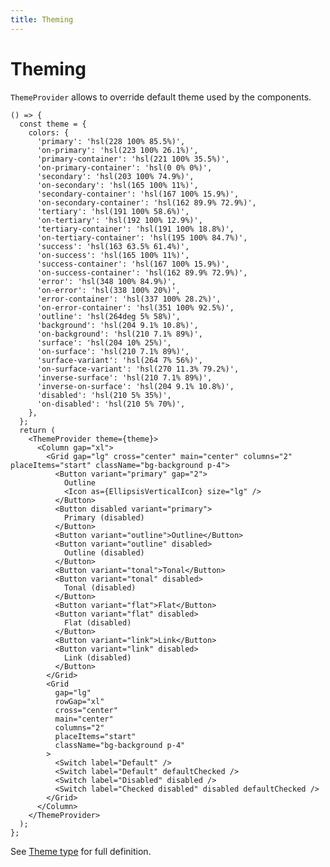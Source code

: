 ```yaml
---
title: Theming
---
```


# Theming

`ThemeProvider` allows to override default theme used by the components.

```tsx preview
() => {
  const theme = {
    colors: {
      'primary': 'hsl(228 100% 85.5%)',
      'on-primary': 'hsl(223 100% 26.1%)',
      'primary-container': 'hsl(221 100% 35.5%)',
      'on-primary-container': 'hsl(0 0% 0%)',
      'secondary': 'hsl(203 100% 74.9%)',
      'on-secondary': 'hsl(165 100% 11%)',
      'secondary-container': 'hsl(167 100% 15.9%)',
      'on-secondary-container': 'hsl(162 89.9% 72.9%)',
      'tertiary': 'hsl(191 100% 58.6%)',
      'on-tertiary': 'hsl(192 100% 12.9%)',
      'tertiary-container': 'hsl(191 100% 18.8%)',
      'on-tertiary-container': 'hsl(195 100% 84.7%)',
      'success': 'hsl(163 63.5% 61.4%)',
      'on-success': 'hsl(165 100% 11%)',
      'success-container': 'hsl(167 100% 15.9%)',
      'on-success-container': 'hsl(162 89.9% 72.9%)',
      'error': 'hsl(348 100% 84.9%)',
      'on-error': 'hsl(338 100% 20%)',
      'error-container': 'hsl(337 100% 28.2%)',
      'on-error-container': 'hsl(351 100% 92.5%)',
      'outline': 'hsl(264deg 5% 58%)',
      'background': 'hsl(204 9.1% 10.8%)',
      'on-background': 'hsl(210 7.1% 89%)',
      'surface': 'hsl(204 10% 25%)',
      'on-surface': 'hsl(210 7.1% 89%)',
      'surface-variant': 'hsl(264 7% 56%)',
      'on-surface-variant': 'hsl(270 11.3% 79.2%)',
      'inverse-surface': 'hsl(210 7.1% 89%)',
      'inverse-on-surface': 'hsl(204 9.1% 10.8%)',
      'disabled': 'hsl(210 5% 35%)',
      'on-disabled': 'hsl(210 5% 70%)',
    },
  };
  return (
    <ThemeProvider theme={theme}>
      <Column gap="xl">
        <Grid gap="lg" cross="center" main="center" columns="2" placeItems="start" className="bg-background p-4">
          <Button variant="primary" gap="2">
            Outline
            <Icon as={EllipsisVerticalIcon} size="lg" />
          </Button>
          <Button disabled variant="primary">
            Primary (disabled)
          </Button>
          <Button variant="outline">Outline</Button>
          <Button variant="outline" disabled>
            Outline (disabled)
          </Button>
          <Button variant="tonal">Tonal</Button>
          <Button variant="tonal" disabled>
            Tonal (disabled)
          </Button>
          <Button variant="flat">Flat</Button>
          <Button variant="flat" disabled>
            Flat (disabled)
          </Button>
          <Button variant="link">Link</Button>
          <Button variant="link" disabled>
            Link (disabled)
          </Button>
        </Grid>
        <Grid
          gap="lg"
          rowGap="xl"
          cross="center"
          main="center"
          columns="2"
          placeItems="start"
          className="bg-background p-4"
        >
          <Switch label="Default" />
          <Switch label="Default" defaultChecked />
          <Switch label="Disabled" disabled />
          <Switch label="Checked disabled" disabled defaultChecked />
        </Grid>
      </Column>
    </ThemeProvider>
  );
};
```

See [Theme type](https://github.com/LexSwed/fxtrot-ui/blob/d94f6a0d12acc5a47a035d5919c7aef27e4d3634/src/lib/theme-provider/types.d.ts#L73) for full definition.
